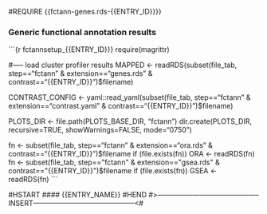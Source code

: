 #REQUIRE {{fctann-genes.rds-{{ENTRY_ID}}}}

### Generic functional annotation results

```{r fctannsetup_{{ENTRY_ID}}}
require(magrittr)

#----- load cluster profiler results
MAPPED <- readRDS(subset(file_tab, step=="fctann" & extension=="genes.rds"  & contrast=="{{ENTRY_ID}}")$filename)

CONTRAST_CONFIG <- yaml::read_yaml(subset(file_tab, step=="fctann" & extension=="contrast.yaml"  & contrast=="{{ENTRY_ID}}")$filename)

PLOTS_DIR  <- file.path(PLOTS_BASE_DIR, "fctann")
dir.create(PLOTS_DIR, recursive=TRUE, showWarnings=FALSE, mode="0750")

fn <- subset(file_tab, step=="fctann" & extension=="ora.rds" & contrast=="{{ENTRY_ID}}")$filename
if (file.exists(fn)) ORA  <- readRDS(fn)
fn <- subset(file_tab, step=="fctann" & extension=="gsea.rds"   & contrast=="{{ENTRY_ID}}")$filename
if (file.exists(fn)) GSEA <- readRDS(fn)
```

#HSTART
#### {{ENTRY_NAME}}
#HEND
#>--------------------------------------------INSERT--------------------------------------------<#
